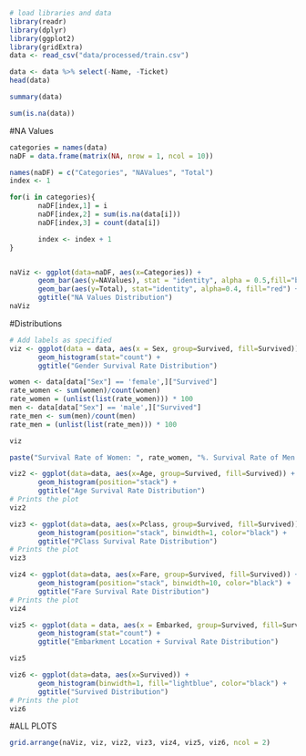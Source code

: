 
```r
# load libraries and data
library(readr)
library(dplyr)
library(ggplot2)
library(gridExtra)
data <- read_csv("data/processed/train.csv")
```

```r
data <- data %>% select(-Name, -Ticket)
head(data)
```

```r
summary(data)
```

```r
sum(is.na(data))
```


#NA Values
```r
categories = names(data)
naDF = data.frame(matrix(NA, nrow = 1, ncol = 10))

names(naDF) = c("Categories", "NAValues", "Total")
index <- 1

for(i in categories){
       naDF[index,1] = i
       naDF[index,2] = sum(is.na(data[i]))
       naDF[index,3] = count(data[i])

       index <- index + 1
}


naViz <- ggplot(data=naDF, aes(x=Categories)) +
       geom_bar(aes(y=NAValues), stat = "identity", alpha = 0.5,fill="blue") +
       geom_bar(aes(y=Total), stat="identity", alpha=0.4, fill="red") +
       ggtitle("NA Values Distribution")
naViz
```

#Distributions
```r
# Add labels as specified
viz <- ggplot(data = data, aes(x = Sex, group=Survived, fill=Survived)) +
       geom_histogram(stat="count") +
       ggtitle("Gender Survival Rate Distribution")

women <- data[data["Sex"] == 'female',]["Survived"]    
rate_women <- sum(women)/count(women)
rate_women = (unlist(list(rate_women))) * 100
men <- data[data["Sex"] == 'male',]["Survived"]
rate_men <- sum(men)/count(men)
rate_men = (unlist(list(rate_men))) * 100

viz

paste("Survival Rate of Women: ", rate_women, "%. Survival Rate of Men: ", rate_men, "%.", sep="")

```


```r
viz2 <- ggplot(data=data, aes(x=Age, group=Survived, fill=Survived)) +
       geom_histogram(position="stack") +
       ggtitle("Age Survival Rate Distribution")
# Prints the plot
viz2
```


```r

viz3 <- ggplot(data=data, aes(x=Pclass, group=Survived, fill=Survived)) +
       geom_histogram(position="stack", binwidth=1, color="black") +
       ggtitle("PClass Survival Rate Distribution")
# Prints the plot
viz3
```

```r

viz4 <- ggplot(data=data, aes(x=Fare, group=Survived, fill=Survived)) +
       geom_histogram(position="stack", binwidth=10, color="black") +
       ggtitle("Fare Survival Rate Distribution")
# Prints the plot
viz4
```

```r

viz5 <- ggplot(data = data, aes(x = Embarked, group=Survived, fill=Survived)) +
       geom_histogram(stat="count") +
       ggtitle("Embarkment Location + Survival Rate Distribution")

viz5
```


```r


viz6 <- ggplot(data=data, aes(x=Survived)) +
       geom_histogram(binwidth=1, fill="lightblue", color="black") +
       ggtitle("Survived Distribution")
# Prints the plot
viz6
```

#ALL PLOTS
```r

grid.arrange(naViz, viz, viz2, viz3, viz4, viz5, viz6, ncol = 2)
```